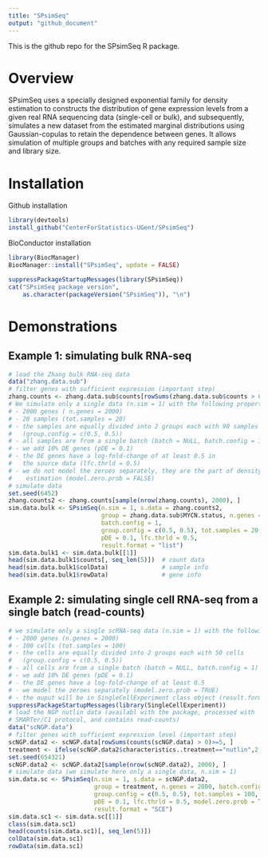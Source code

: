 ```yaml
---
title: "SPsimSeq"
output: "github_document"
---
```


This is the github repo for the SPsimSeq R package. 

# Overview
SPsimSeq uses a specially designed exponential family for density estimation to constructs the distribution of gene expression levels from a given real RNA sequencing data (single-cell or bulk), and subsequently, simulates a new dataset from the estimated marginal distributions using Gaussian-copulas to retain the dependence between genes. It allows simulation of multiple groups and batches with any required sample size and library size.
 
# Installation
 
Github installation

```r
library(devtools)
install_github("CenterForStatistics-UGent/SPsimSeq")
```

BioConductor installation

```r
library(BiocManager)
BiocManager::install("SPsimSeq", update = FALSE)
```

```r
suppressPackageStartupMessages(library(SPsimSeq))
cat("SPsimSeq package version", 
    as.character(packageVersion("SPsimSeq")), "\n")
```

# Demonstrations
 
## Example 1: simulating bulk RNA-seq

```r
# load the Zhang bulk RNA-seq data
data("zhang.data.sub") 
# filter genes with sufficient expression (important step) 
zhang.counts <- zhang.data.sub$counts[rowSums(zhang.data.sub$counts > 0)>=5, ]  
# We simulate only a single data (n.sim = 1) with the following property
# - 2000 genes ( n.genes = 2000) 
# - 20 samples (tot.samples = 20) 
# - the samples are equally divided into 2 groups each with 90 samples 
#   (group.config = c(0.5, 0.5))
# - all samples are from a single batch (batch = NULL, batch.config = 1)
# - we add 10% DE genes (pDE = 0.1) 
# - the DE genes have a log-fold-change of at least 0.5 in 
#   the source data (lfc.thrld = 0.5)
# - we do not model the zeroes separately, they are the part of density 
#    estimation (model.zero.prob = FALSE)
# simulate data
set.seed(6452)
zhang.counts2 <- zhang.counts[sample(nrow(zhang.counts), 2000), ]
sim.data.bulk <- SPsimSeq(n.sim = 1, s.data = zhang.counts2,
                          group = zhang.data.sub$MYCN.status, n.genes = 2000, 
                          batch.config = 1,
                          group.config = c(0.5, 0.5), tot.samples = 20, 
                          pDE = 0.1, lfc.thrld = 0.5, 
                          result.format = "list")
sim.data.bulk1 <- sim.data.bulk[[1]]                              
head(sim.data.bulk1$counts[, seq_len(5)])  # count data
head(sim.data.bulk1$colData)               # sample info
head(sim.data.bulk1$rowData)               # gene info
```

## Example 2: simulating single cell RNA-seq from a single batch (read-counts)

```r
# we simulate only a single scRNA-seq data (n.sim = 1) with the following property
# - 2000 genes (n.genes = 2000) 
# - 100 cells (tot.samples = 100) 
# - the cells are equally divided into 2 groups each with 50 cells 
#   (group.config = c(0.5, 0.5))
# - all cells are from a single batch (batch = NULL, batch.config = 1)
# - we add 10% DE genes (pDE = 0.1) 
# - the DE genes have a log-fold-change of at least 0.5
# - we model the zeroes separately (model.zero.prob = TRUE)
# - the ouput will be in SingleCellExperiment class object (result.format = "SCE")
suppressPackageStartupMessages(library(SingleCellExperiment))
# load the NGP nutlin data (availabl with the package, processed with 
# SMARTer/C1 protocol, and contains read-counts)
data("scNGP.data")
# filter genes with sufficient expression level (important step) 
scNGP.data2 <- scNGP.data[rowSums(counts(scNGP.data) > 0)>=5, ]  
treatment <- ifelse(scNGP.data2$characteristics..treatment=="nutlin",2,1)
set.seed(654321)
scNGP.data2 <- scNGP.data2[sample(nrow(scNGP.data2), 2000), ]
# simulate data (we simulate here only a single data, n.sim = 1)
sim.data.sc <- SPsimSeq(n.sim = 1, s.data = scNGP.data2,
                        group = treatment, n.genes = 2000, batch.config = 1,
                        group.config = c(0.5, 0.5), tot.samples = 100, 
                        pDE = 0.1, lfc.thrld = 0.5, model.zero.prob = TRUE,
                        result.format = "SCE")
sim.data.sc1 <- sim.data.sc[[1]]
class(sim.data.sc1)
head(counts(sim.data.sc1)[, seq_len(5)])
colData(sim.data.sc1)
rowData(sim.data.sc1)
```